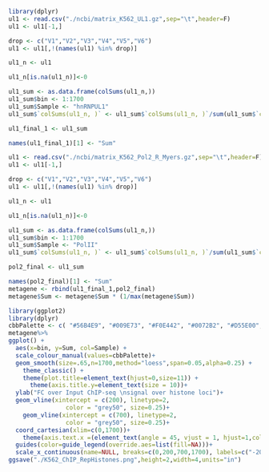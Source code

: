 ```r
library(dplyr)
ul1 <- read.csv("./ncbi/matrix_K562_UL1.gz",sep="\t",header=F)
ul1 <- ul1[-1,]

drop <- c("V1","V2","V3","V4","V5","V6")
ul1 <- ul1[,!(names(ul1) %in% drop)]

ul1_n <- ul1

ul1_n[is.na(ul1_n)]<-0 

ul1_sum <- as.data.frame(colSums(ul1_n,))
ul1_sum$bin <- 1:1700
ul1_sum$Sample <- "hnRNPUL1"
ul1_sum$`colSums(ul1_n, )` <- ul1_sum$`colSums(ul1_n, )`/sum(ul1_sum$`colSums(ul1_n, )`)

ul1_final_1 <- ul1_sum

names(ul1_final_1)[1] <- "Sum"

ul1 <- read.csv("./ncbi/matrix_K562_Pol2_R_Myers.gz",sep="\t",header=F)
ul1 <- ul1[-1,]

drop <- c("V1","V2","V3","V4","V5","V6")
ul1 <- ul1[,!(names(ul1) %in% drop)]

ul1_n <- ul1

ul1_n[is.na(ul1_n)]<-0 

ul1_sum <- as.data.frame(colSums(ul1_n,))
ul1_sum$bin <- 1:1700
ul1_sum$Sample <- "PolII"
ul1_sum$`colSums(ul1_n, )` <- ul1_sum$`colSums(ul1_n, )`/sum(ul1_sum$`colSums(ul1_n, )`)

pol2_final <- ul1_sum

names(pol2_final)[1] <- "Sum"
metagene <- rbind(ul1_final_1,pol2_final)
metagene$Sum <- metagene$Sum * (1/max(metagene$Sum)) 
```



```r
library(ggplot2)
library(dplyr)
cbbPalette <- c( "#56B4E9", "#009E73", "#F0E442", "#0072B2", "#D55E00", "#CC79A7")
metagene%>%
ggplot() +
  aes(x=bin, y=Sum, col=Sample) +
  scale_colour_manual(values=cbbPalette)+
  geom_smooth(size=.65,n=1700,method="loess",span=0.05,alpha=0.25) + 
    theme_classic() +
    theme(plot.title=element_text(hjust=0,size=11)) +
      theme(axis.title.y=element_text(size = 10))+
  ylab("FC over Input ChIP-seq \nsignal over histone loci")+
  geom_vline(xintercept = c(200), linetype=2,
                color = "grey50", size=0.25)+
    geom_vline(xintercept = c(700), linetype=2,
                color = "grey50", size=0.25)+
  coord_cartesian(xlim=c(0,1700))+
    theme(axis.text.x =(element_text(angle = 45, vjust = 1, hjust=1,colour="black")))+
  guides(color=guide_legend(override.aes=list(fill=NA)))+
  scale_x_continuous(name=NULL, breaks=c(0,200,700,1700), labels=c("-200","TSS","TTS","+1kb"))
ggsave("./K562_ChIP_RepHistones.png",height=2,width=4,units="in")


```